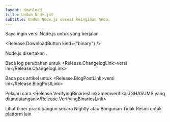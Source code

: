 ```yaml
---
layout: download
title: Unduh Node.js®
subtitle: Unduh Node.js sesuai keinginan Anda.
---
```


<section>
Saya ingin versi Node.js <Release.VersionDropdown /> untuk <Release.OperatingSystemDropdown /> yang berjalan <Release.BitnessDropdown />

<Release.DownloadButton kind={"binary"} />
</section>

<section>
Node.js disertakan <Release.NpmLink />.

Baca log perubahan untuk <Release.ChangelogLink>versi ini</Release.ChangelogLink>

Baca pos artikel untuk <Release.BlogPostLink>versi ini</Release.BlogPostLink>

Pelajari cara <Release.VerifyingBinariesLink>memverifikasi SHASUMS yang ditandatangani</Release.VerifyingBinariesLink>

Lihat <LinkWithArrow href="https://nodejs.org/download/nightly/">biner pra-dibangun secara Nightly</LinkWithArrow> atau <LinkWithArrow href="https://unofficial-builds.nodejs.org/download/">Bangunan Tidak Resmi</LinkWithArrow> untuk platform lain
</section>

